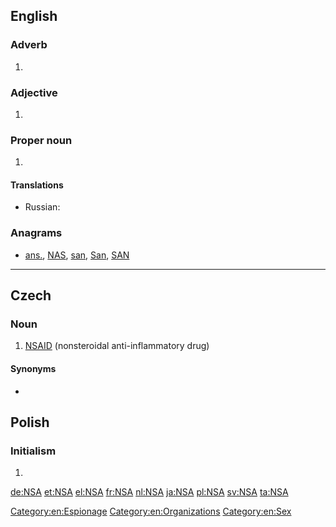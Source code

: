 {{also|-nsa|-nsä}}
==English==

===Adverb===
{{en-adv|-}}

# {{initialism of|no strings attached|lang=en}}

===Adjective===
{{en-adj|-}}

# {{initialism of|[[not]] [[sexually]] [[active]]|lang=en}}

===Proper noun===
{{en-proper noun}}

# {{context|government|US|lang=en}} {{initialism of|w:National Security Agency|National Security Agency|lang=en}}

====Translations====
{{trans-top|initialism: National Security Agency}}
* Russian: {{t|ru|АНБ|n|tr=a-en-bɛ́}}
{{trans-mid}}
{{trans-bottom}}

===Anagrams===
* [[ans.#English|ans.]], [[NAS#English|NAS]], [[san#English|san]], [[San#English|San]], [[SAN#English|SAN]]

[[Category:en:Espionage]]
[[Category:en:Organizations]]
[[Category:en:Sex]]

----

==Czech==

===Noun===
{{head|cs|noun}}

# [[NSAID]] (nonsteroidal anti-inflammatory drug)

====Synonyms====
* {{l|cs|nesteroidní antiflogistikum}}

== Polish ==

=== Initialism ===
{{head|pl|initialism|g=m}}

# {{initialism of|w:Supreme Administrative Court of Poland|Naczelny Sąd Administracyjny|lang=pl}}

[[de:NSA]]
[[et:NSA]]
[[el:NSA]]
[[fr:NSA]]
[[nl:NSA]]
[[ja:NSA]]
[[pl:NSA]]
[[sv:NSA]]
[[ta:NSA]]